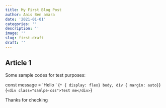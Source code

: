 ```yaml
---
title: My First Blog Post
author: Anis Ben amara
date: '2021-01-01'
categories: ''
description: ''
image: ''
slug: first-draft
draft: ''
---
```



## Article 1

Some sample codes for test purposes:

<CodeBlock language="javascript">const message = 'Hello '</CodeBlock>
<CodeBlock language="css">
  {`* { display: flex}
body, div { margin: auto}`}
</CodeBlock>
<CodeBlock language="html">{`<div class="samlpe-css">Test me</div>`}</CodeBlock>

Thanks for checking
